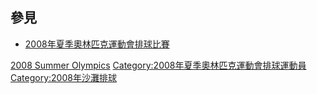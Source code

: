 == 參見 ==
* [[2008年夏季奧林匹克運動會排球比賽|2008年夏季奧林匹克運動會排球比賽]]

[[Category:各年夏季奧林匹克運動會沙灘排球運動員‎|2008 Summer Olympics]]
[[Category:2008年夏季奧林匹克運動會排球運動員|Category:2008年夏季奧林匹克運動會排球運動員]]
[[Category:2008年沙灘排球|Category:2008年沙灘排球]]